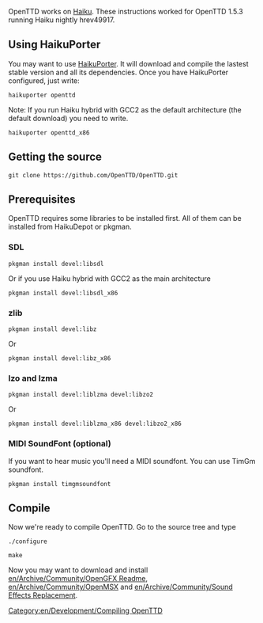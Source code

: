 OpenTTD works on [http://www.haiku-os.org Haiku]. These instructions worked for OpenTTD 1.5.3 running Haiku nightly hrev49917.

== Using HaikuPorter ==

You may want to use [http://github.com/haikuports/haikuports HaikuPorter]. It will download and compile the lastest stable version and all its dependencies. Once you have HaikuPorter configured, just write:

<pre>haikuporter openttd</pre>

Note: If you run Haiku hybrid with GCC2 as the default architecture (the default download) you need to write.

<pre>haikuporter openttd_x86</pre>

== Getting the source ==
<pre>git clone https://github.com/OpenTTD/OpenTTD.git</pre>

== Prerequisites ==

OpenTTD requires some libraries to be installed first. All of them can be installed from HaikuDepot or pkgman.

=== SDL ===

<pre>pkgman install devel:libsdl</pre>

Or if you use Haiku hybrid with GCC2 as the main architecture

<pre>pkgman install devel:libsdl_x86</pre>

=== zlib ===

<pre>pkgman install devel:libz</pre>

Or

<pre>pkgman install devel:libz_x86</pre>

=== lzo and lzma ===

<pre>pkgman install devel:liblzma devel:libzo2</pre>

Or

<pre>pkgman install devel:liblzma_x86 devel:libzo2_x86</pre>


=== MIDI SoundFont (optional) ===

If you want to hear music you'll need a MIDI soundfont. You can use TimGm soundfont.

<pre>pkgman install timgmsoundfont</pre>

== Compile ==

Now we're ready to compile OpenTTD. Go to the source tree and type

<pre>./configure</pre>
<pre>make</pre>

Now you may want to download and install [[en/Archive/Community/OpenGFX Readme]], [[en/Archive/Community/OpenMSX]] and [[en/Archive/Community/Sound Effects Replacement]].


[[Category:en/Development/Compiling OpenTTD]]